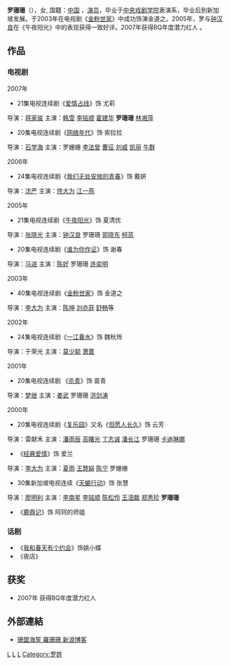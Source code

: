 {{藝人
| 姓名 = 罗珊珊
| 類型 = 女演員
| 圖像 = 
| 說明 = 
| 原名 =  
| 外文名 = 
| 外文 =  
| 羅馬拼音 = 
| 英文名 = Luo Shan Shan
| 暱稱 = 
| 國籍 = {{PRC}}
| 出生日期 = {{birth_date_and _age|1974|10|8}}
| 出生地點 = {{CHN}}[[四川省|四川省]][[宜宾市|宜宾市]]
| 逝世日期 = 
| 逝世地點 = 
| 教育程度 = [[中央戏剧学院|中央戏剧学院]]表演系
| 籍貫 = [[廣東省|廣東省]][[鶴山市|鶴山市]]
| 職業 = [[演員|演員]]
| 語言 = [[華語|華語]]、[[英語|英語]]
| 出身地 = {{SIN}}
| 出道作 = 《[[天蝎行动|天蝎行动]]》
| 活躍年代 = 2000年至今
| 官方網站 = http://blog.sina.com.cn/luoshanshan 珊盟海誓 羅珊珊 新浪博客
| 經紀公司 = 
| 配偶     =
| iafd = 
| imdb = 
| afdb = 
| afdb名 = 
| 電視劇 = 
| awards = 
}}

'''罗珊珊'''（{{bd|1974年|10月8日}}），女, 国籍：[[中国|中国]] ，[[演员|演员]]，毕业于[[中央戏剧学院|中央戏剧学院]]表演系，毕业后到新加坡发展。于2003年在电视剧《[[金粉世家|金粉世家]]》中成功饰演金道之。2005年，罗与[[钟汉良|钟汉良]]在《午夜阳光》中的表现获得一致好评。2007年获得BQ年度潜力红人 。

==作品==
===电视剧===
2007年
*21集电视连续剧《[[爱情占线|爱情占线]]》饰 尤莉
导演：[[蒋家骏|蒋家骏]] 主演：[[韩雪|韩雪]] [[李铭顺|李铭顺]] [[霍建华|霍建华]] '''罗珊珊''' [[林湘萍|林湘萍]]
*20集电视连续剧《[[网络年代|网络年代]]》饰 索拉拉 
导演：[[石学海|石学海]] 主演：罗姗姗 [[李法曾|李法曾]] [[曹征|曹征]] [[刘威|刘威]] [[凯丽|凯丽]] [[牛群|牛群]]

2006年

*24集电视连续剧《[[我们无处安放的青春|我们无处安放的青春]]》饰 戴妍
导演：[[沈严|沈严]] 主演：[[佟大为|佟大为]] [[江一燕|江一燕]]

2005年

*21集电视连续剧《[[午夜阳光|午夜阳光]]》饰 夏清优
导演：[[張曉光_(導演)|张晓光]] 主演：[[钟汉良|钟汉良]] 罗珊珊 [[郭晓东|郭晓东]] [[柯蓝|柯蓝]]
*20集电视连续剧《[[谁为你作证|谁为你作证]]》饰 谢春
导演：[[马进|马进]] 主演：[[陈好|陈好]] 罗珊珊 [[连奕明|连奕明]]

2003年

*40集电视连续剧《[[金粉世家|金粉世家]]》饰 金道之
导演：[[李大为_(导演)|李大为]] 主演：[[陈坤|陈坤]] [[刘亦菲|刘亦菲]] [[舒畅|舒畅]]等

2002年
*24集电视连续剧《[[一江春水|一江春水]]》饰 魏秋玲
导演：于荣光 主演：[[莫少聪|莫少聪]] [[萧蔷|萧蔷]]

2001年

*20集电视连续剧 《[[杀青|杀青]]》饰 苗青
导演：[[梦继|梦继]] 主演：[[姜武|姜武]] 罗珊珊 [[洪剑涛|洪剑涛]]

2000年

*20集电视连续剧《[[复乐园|复乐园]]》又名《[[但愿人长久|但愿人长久]]》饰 云芳
导演：雷献禾   主演：[[潘雨辰|潘雨辰]] [[高曙光|高曙光]] [[丁志诚|丁志诚]] [[潘长江|潘长江]] 罗珊珊 [[卡迪琳娜|卡迪琳娜]]
*《[[经典爱情|经典爱情]]》饰 爱兰
导演：[[李大为_(导演)|李大为]] 主演：[[夏雨|夏雨]] [[王慧娟|王慧娟]] [[陈宁|陈宁]] 罗姗姗
*30集新加坡电视连续《[[天蝎行动|天蝎行动]]》饰  张慧
导演：[[廖明利|廖明利]] 主演：[[李南星|李南星]] [[李铭顺|李铭顺]] [[陈松伶|陈松伶]] [[王沺裁|王沺裁]] [[郑秀珍|郑秀珍]] '''罗珊珊'''
*《[[鹿鼎记|鹿鼎记]]》饰 阿珂的师姐


===话剧===
*《[[我和春天有个约会|我和春天有个约会]]》饰姚小蝶
*《夜店》

==获奖==
*2007年 获得BQ年度潜力红人

==外部連結==
*[http://blog.sina.com.cn/luoshanshan 珊盟海誓 羅珊珊 新浪博客] {{Wayback|url=http://blog.sina.com.cn/luoshanshan |date=20210128014819 }}

[[Category:中国电视女演员|L]]
[[Category:新加坡電視演員|L]]
[[Category:前新傳媒電視藝人|L]]
[[Category:罗姓|Category:罗姓]]